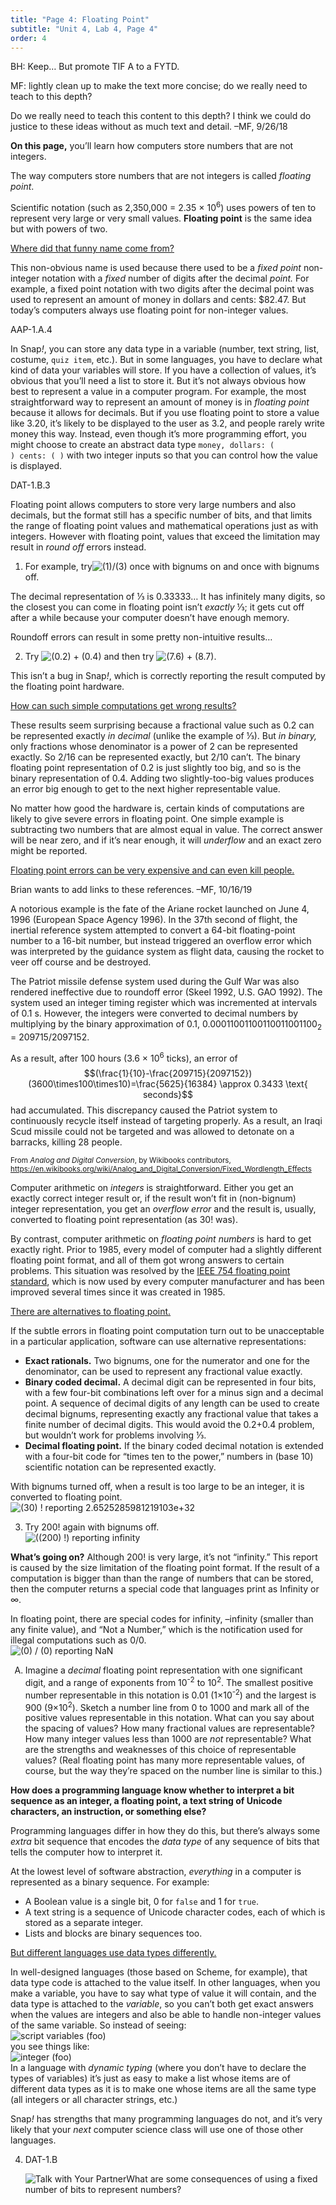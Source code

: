 ```yaml
---
title: "Page 4: Floating Point"
subtitle: "Unit 4, Lab 4, Page 4"
order: 4
---
```


::: todo
<p>BH: Keep... But promote TIF A to a FYTD.</p>

<p>MF: lightly clean up to make the text more concise; do we really need
to teach to this depth?</p>
:::

::: todo
Do we really need to teach this content to this depth? I think we could
do justice to these ideas without as much text and detail. --MF, 9/26/18
:::

::: learn
<p><strong>On this page,</strong> you'll learn how computers store
numbers that are not integers.</p>
:::

<p>The way computers store numbers that are not integers is called
<em>floating point</em>.</p>

::: vocabFullWidth
<p>Scientific notation (such as 2,350,000 = 2.35 × 10<sup>6</sup>) uses
powers of ten to represent very large or very small values.
<strong>Floating point</strong> is the same idea but with powers of
two.</p>
:::

::: endnote
<a href="#hint-float" data-bs-toggle="collapse" title="Where did that funny name come from?">Where
did that funny name come from?</a>

::: {#hint-float .collapse}
This non-obvious name is used because there used to be a <em>fixed
point</em> non-integer notation with a <em>fixed</em> number of digits
after the decimal <em>point.</em> For example, a fixed point notation
with two digits after the decimal point was used to represent an amount
of money in dollars and cents: \$82.47. But today's computers always use
floating point for non-integer values.
:::
:::

<p>

::: ap-standard
AAP-1.A.4
:::

In Snap<em>!</em>, you can store any data type in a variable (number,
text string, list, costume, <code>quiz item</code>, etc.). But in some
languages, you have to declare what kind of data your variables will
store. If you have a collection of values, it's obvious that you'll need
a list to store it. But it's not always obvious how best to represent a
value in a computer program. For example, the most straightforward way
to represent an amount of money is in <em>floating point</em> because it
allows for decimals. But if you use floating point to store a value like
3.20, it's likely to be displayed to the user as 3.2, and people rarely
write money this way. Instead, even though it's more programming effort,
you might choose to create an abstract data type <code>money, dollars: (
) cents: ( )</code> with two integer inputs so that you can control how
the value is displayed.

</p>

::: takeNote
::: ap-standard
DAT-1.B.3
:::

<p>Floating point allows computers to store very large numbers and also
decimals, but the format still has a specific number of bits, and that
limits the range of floating point values and mathematical operations
just as with integers. However with floating point, values that exceed
the limitation may result in <em>round off</em> errors instead.</p>
:::

::: {#first .forYouToDo}
<ol>

<li>For example,
try<img src="/img/4-internet/one-third.png" title="(1)/(3)" alt="(1)/(3)"/>
once with bignums on and once with bignums off.</li>

</ol>
:::

<p>The decimal representation of ⅓ is 0.33333... It has infinitely many
digits, so the closest you can come in floating point isn't
<em>exactly</em> ⅓; it gets cut off after a while because your computer
doesn't have enough memory.</p>

<p>Roundoff errors can result in some pretty non-intuitive
results...</p>



::: forYouToDo
<ol start="2">

<li>Try
<img src="/img/4-internet/0.2+0.4.png" title="(0.2) + (0.4)" alt="(0.2) + (0.4)" class="inline"/>
and then try
<img src="/img/4-internet/7.6+8.7.png" title="(7.6) + (8.7)" alt="(7.6) + (8.7)" class="inline"/>.</li>

</ol>
:::

<p>This isn't a bug in Snap<em>!</em>, which is correctly reporting the
result computed by the floating point hardware.</p>

::: endnote
<a href="#hint-roundoff" data-bs-toggle="collapse" title="How can such simple computations get wrong results?">How
can such simple computations get wrong results?</a>

::: {#hint-roundoff .collapse}
These results seem surprising because a fractional value such as 0.2 can
be represented exactly <em>in decimal</em> (unlike the example of ⅓).
But <em>in binary,</em> only fractions whose denominator is a power of 2
can be represented exactly. So 2/16 can be represented exactly, but 2/10
can't. The binary floating point representation of 0.2 is just slightly
too big, and so is the binary representation of 0.4. Adding two
slightly-too-big values produces an error big enough to get to the next
higher representable value.
:::
:::

<p>No matter how good the hardware is, certain kinds of computations are
likely to give severe errors in floating point. One simple example is
subtracting two numbers that are almost equal in value. The correct
answer will be near zero, and if it's near enough, it will
<em>underflow</em> and an exact zero might be reported.</p>

::: endnote
<a href="#hint-killer" data-bs-toggle="collapse" title="Floating point errors can be very expensive and can even kill people">Floating
point errors can be very expensive and can even kill people.</a>

::: {#hint-killer .collapse}
::: todo
Brian wants to add links to these references. --MF, 10/16/19
:::

<p>A notorious example is the fate of the Ariane rocket launched on June
4, 1996 (European Space Agency 1996). In the 37th second of flight, the
inertial reference system attempted to convert a 64-bit floating-point
number to a 16-bit number, but instead triggered an overflow error which
was interpreted by the guidance system as flight data, causing the
rocket to veer off course and be destroyed.</p>

<p>The Patriot missile defense system used during the Gulf War was also
rendered ineffective due to roundoff error (Skeel 1992, U.S. GAO 1992).
The system used an integer timing register which was incremented at
intervals of 0.1 s. However, the integers were converted to decimal
numbers by multiplying by the binary approximation of 0.1,
0.00011001100110011001100<sub>2</sub> = 209715/2097152.</p>

As a result, after 100 hours (3.6 × 10<sup>6</sup> ticks), an error
of 
$$(\frac{1}{10}-\frac{209715}{2097152})(3600\times100\times10)=\frac{5625}{16384}
\approx 0.3433 \text{ seconds}$$ 
had accumulated. This discrepancy caused the Patriot system to
continuously recycle itself instead of targeting properly. As a result,
an Iraqi Scud missile could not be targeted and was allowed to detonate
on a barracks, killing 28 people.

<p><small>From <em>Analog and Digital Conversion</em>, by Wikibooks
contributors,
<a href="https://en.wikibooks.org/wiki/Analog_and_Digital_Conversion/Fixed_Wordlength_Effects" title="Analog and Digital Conversion/Fixed Wordlength Effects" target="_blank">https://en.wikibooks.org/wiki/Analog_and_Digital_Conversion/Fixed_Wordlength_Effects</a></small></p>
:::
:::

<p>Computer arithmetic on <em>integers</em> is straightforward. Either
you get an exactly correct integer result or, if the result won't fit in
(non-bignum) integer representation, you get an <em>overflow error</em>
and the result is, usually, converted to floating point representation
(as 30! was).</p>

<p>By contrast, computer arithmetic on <em>floating point numbers</em>
is hard to get exactly right. Prior to 1985, every model of computer had
a slightly different floating point format, and all of them got wrong
answers to certain problems. This situation was resolved by the
<a href="https://en.wikipedia.org/wiki/IEEE_floating_point" target="_blank" title="IEEE 754">IEEE
754 floating point standard</a>, which is now used by every computer
manufacturer and has been improved several times since it was created in
1985.</p>

::: endnote
<a href="#hint-alternatives" data-bs-toggle="collapse" title="There are alternatives to floating point">There
are alternatives to floating point.</a>

::: {#hint-alternatives .collapse}
If the subtle errors in floating point computation turn out to be
unacceptable in a particular application, software can use alternative
representations:

<ul>

<li><strong>Exact rationals.</strong> Two bignums, one for the numerator
and one for the denominator, can be used to represent any fractional
value exactly.</li>

<li><strong>Binary coded decimal.</strong> A decimal digit can be
represented in four bits, with a few four-bit combinations left over for
a minus sign and a decimal point. A sequence of decimal digits of any
length can be used to create decimal bignums, representing exactly any
fractional value that takes a finite number of decimal digits. This
would avoid the 0.2+0.4 problem, but wouldn't work for problems
involving ⅓.</li>

<li><strong>Decimal floating point.</strong> If the binary coded decimal
notation is extended with a four-bit code for "times ten to the power,"
numbers in (base 10) scientific notation can be represented
exactly.</li>

</ul>
:::
:::

<p>With bignums turned off, when a result is too large to be an integer,
it is converted to floating point.<br />
<img src="/img/4-internet/bang30.png" title="(30) ! reporting 2.6525285981219103e+32" alt="(30) ! reporting 2.6525285981219103e+32" class="ms-4"/></p>

::: forYouToDo
<ol start="3">

<li>Try 200! again with bignums off.<br />
<img src="/img/4-internet/200bang-fixnum.png" title="((200) !) reporting infinity" alt="((200) !) reporting infinity"/></li>

</ol>
:::

<p><strong>What's going on?</strong> Although 200! is very large, it's
not "infinity." This report is caused by the size limitation of the
floating point format. If the result of a computation is bigger than
than the range of numbers that can be stored, then the computer returns
a special code that languages print as Infinity or ∞.</p>

::: endnote
In floating point, there are special codes for infinity, --infinity
(smaller than any finite value), and "Not a Number," which is the
notification used for illegal computations such as 0/0.<br />
<img src="/img/4-internet/zero-div-zero-reporting-NaN.png" title="(0) / (0) reporting NaN" alt="(0) / (0) reporting NaN" class="ms-4"/>
:::

::: takeItFurther
<ol type="A">

<li>Imagine a <em>decimal</em> floating point representation with one
significant digit, and a range of exponents from 10<sup>-2</sup> to
10<sup>2</sup>. The smallest positive number representable in this
notation is 0.01 (1×10<sup>-2</sup>) and the largest is 900
(9×10<sup>2</sup>). Sketch a number line from 0 to 1000 and mark all of
the positive values representable in this notation. What can you say
about the spacing of values? How many fractional values are
representable? How many integer values less than 1000 are <em>not</em>
representable? What are the strengths and weaknesses of this choice of
representable values? (Real floating point has many more representable
values, of course, but the way they're spaced on the number line is
similar to this.)</li>

</ol>
:::

<p>

<strong>How does a programming language know whether to interpret a bit
sequence as an integer, a floating point, a text string of Unicode
characters, an instruction, or something else?</strong>



Programming languages differ in how they do this, but there's always
some <em>extra</em> bit sequence that encodes the <em>data type</em> of
any sequence of bits that tells the computer how to interpret it.

</p>

::: takeNote
At the lowest level of software abstraction, <em>everything</em> in a
computer is represented as a binary sequence. For example:

<ul>

<li>A Boolean value is a single bit, 0 for <code>false</code> and 1 for
<code>true</code>.</li>

<li>A text string is a sequence of Unicode character codes, each of
which is stored as a separate integer.</li>

<li>Lists and blocks are binary sequences too.</li>

</ul>
:::

::: endnote
<a href="#hint-data-types" data-bs-toggle="collapse" title="But different languages use data types differently">But
different languages use data types differently.</a>

::: {#hint-data-types .collapse}
<p>In well-designed languages (those based on Scheme, for example), that
data type code is attached to the value itself. In other languages, when
you make a variable, you have to say what type of value it will contain,
and the data type is attached to the <em>variable</em>, so you can't
both get exact answers when the values are integers and also be able to
handle non-integer values of the same variable. So instead of
seeing:<br />
<img src="/img/4-internet/varfoo.png" title="script variables (foo)" alt="script variables (foo)" class="ms-4"/><br />
you see things like:<br />
<img src="/img/4-internet/intfoo.png" title="integer (foo)" alt="integer (foo)" class="ms-4"/><br />
In a language with <em>dynamic typing</em> (where you don't have to
declare the types of variables) it's just as easy to make a list whose
items are of different data types as it is to make one whose items are
all the same type (all integers or all character strings, etc.)</p>

<p>Snap<em>!</em> has strengths that many programming languages do not,
and it's very likely that your <em>next</em> computer science class will
use one of those other languages.</p>
:::
:::

::: forYouToDo
<ol start="4">

<li>

::: ap-standard
DAT-1.B
:::

<img src="/img/icons/talk-with-your-partner.png" title="Talk with Your Partner" alt="Talk with Your Partner" class="inline"/>What
are some consequences of using a fixed number of bits to represent
numbers?

</li>

</ol>
:::
